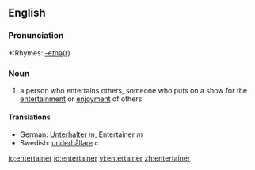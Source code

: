 ==English==

===Pronunciation===
*:Rhymes: [[Rhymes:English:-eɪnə(r)|-eɪnə(r)]]

===Noun===
# a person who entertains others, someone who puts on a show for the [[entertainment]] or [[enjoyment]] of others

====Translations====
*German: [[Unterhalter]] ''m'', Entertainer ''m''
*Swedish: [[underhållare]] ''c''

[[io:entertainer]]
[[id:entertainer]]
[[vi:entertainer]]
[[zh:entertainer]]